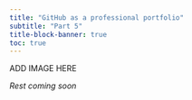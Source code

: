 ```yaml
---
title: "GitHub as a professional portfolio"
subtitle: "Part 5"
title-block-banner: true
toc: true
---
```


::: {.center-text}
ADD IMAGE HERE
:::

*Rest coming soon*